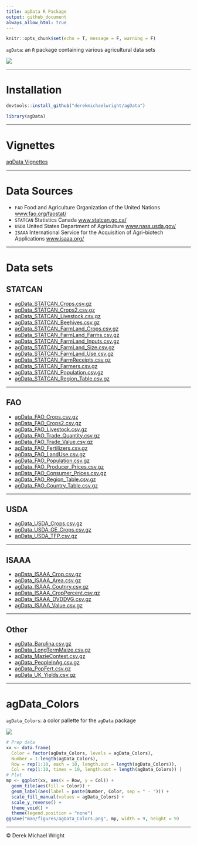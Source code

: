 ```yaml
---
title: agData R Package
output: github_document
always_allow_html: true
---
```


```r
knitr::opts_chunk$set(echo = T, message = F, warning = F)
```

`agData`: an `R` package containing various agricultural data sets

![](man/figures/logo_agData.png)

---

# Installation

```r
devtools::install_github("derekmichaelwright/agData")
```

```r
library(agData)
```

---

# Vignettes

[agData Vignettes](https://derekmichaelwright.github.io/dblogr/#agdata)

---

# Data Sources

- `FAO` Food and Agriculture Organization of the United Nations [www.fao.org/faostat/](https://www.fao.org/faostat/)
- `STATCAN` Statistics Canada [www.statcan.gc.ca/](https://www.statcan.gc.ca/)
- `USDA` United States Department of Agriculture [www.nass.usda.gov/](https://www.nass.usda.gov/)
- `ISAAA` International Service for the Acquisition of Agri-biotech Applications [www.isaaa.org/](https://www.isaaa.org/)

---

# Data sets

## STATCAN

- [agData_STATCAN_Crops.csv.gz](https://raw.githubusercontent.com/derekmichaelwright/agData/master/Data/agData_STATCAN_Crops.csv.gz)
- [agData_STATCAN_Crops2.csv.gz](https://raw.githubusercontent.com/derekmichaelwright/agData/master/Data/agData_STATCAN_Crops2.csv.gz)
- [agData_STATCAN_Livestock.csv.gz](https://raw.githubusercontent.com/derekmichaelwright/agData/master/Data/agData_STATCAN_Livestock.csv.gz)
- [agData_STATCAN_Beehives.csv.gz](https://raw.githubusercontent.com/derekmichaelwright/agData/master/Data/agData_STATCAN_Beehives.csv.gz)
- [agData_STATCAN_FarmLand_Crops.csv.gz](https://raw.githubusercontent.com/derekmichaelwright/agData/master/Data/agData_STATCAN_FarmLand_Crops.csv.gz)
- [agData_STATCAN_FarmLand_Farms.csv.gz](https://raw.githubusercontent.com/derekmichaelwright/agData/master/Data/agData_STATCAN_FarmLand_Farms.csv.gz)
- [agData_STATCAN_FarmLand_Inputs.csv.gz](https://raw.githubusercontent.com/derekmichaelwright/agData/master/Data/agData_STATCAN_FarmLand_Inputs.csv.gz)
- [agData_STATCAN_FarmLand_Size.csv.gz](https://raw.githubusercontent.com/derekmichaelwright/agData/master/Data/agData_STATCAN_FarmLand_Size.csv.gz)
- [agData_STATCAN_FarmLand_Use.csv.gz](https://raw.githubusercontent.com/derekmichaelwright/agData/master/Data/agData_STATCAN_FarmLand_Use.csv.gz)
- [agData_STATCAN_FarmReceipts.csv.gz](https://raw.githubusercontent.com/derekmichaelwright/agData/master/Data/agData_STATCAN_FarmReceipts.csv.gz)
- [agData_STATCAN_Farmers.csv.gz](https://raw.githubusercontent.com/derekmichaelwright/agData/master/Data/agData_STATCAN_Farmers.csv.gz)
- [agData_STATCAN_Population.csv.gz](https://raw.githubusercontent.com/derekmichaelwright/agData/master/Data/agData_STATCAN_Population.csv.gz)
- [agData_STATCAN_Region_Table.csv.gz](https://raw.githubusercontent.com/derekmichaelwright/agData/master/Data/agData_STATCAN_Region_Table.csv.gz)

---

## FAO

- [agData_FAO_Crops.csv.gz](https://raw.githubusercontent.com/derekmichaelwright/agData/master/Data/agData_FAO_Crops.csv.gz)
- [agData_FAO_Crops2.csv.gz](https://raw.githubusercontent.com/derekmichaelwright/agData/master/Data/agData_FAO_Crops2.csv.gz)
- [agData_FAO_Livestock.csv.gz](https://raw.githubusercontent.com/derekmichaelwright/agData/master/Data/agData_FAO_Livestock.csv.gz)
- [agData_FAO_Trade_Quantity.csv.gz](https://raw.githubusercontent.com/derekmichaelwright/agData/master/Data/agData_FAO_Trade_Quantity.csv.gz)
- [agData_FAO_Trade_Value.csv.gz](https://raw.githubusercontent.com/derekmichaelwright/agData/master/Data/agData_FAO_Trade_Value.csv.gz)
- [agData_FAO_Fertilizers.csv.gz](https://raw.githubusercontent.com/derekmichaelwright/agData/master/Data/agData_FAO_Fertilizers.csv.gz)
- [agData_FAO_LandUse.csv.gz](https://raw.githubusercontent.com/derekmichaelwright/agData/master/Data/agData_FAO_LandUse.csv.gz)
- [agData_FAO_Population.csv.gz](https://raw.githubusercontent.com/derekmichaelwright/agData/master/Data/agData_FAO_Population.csv.gz)
- [agData_FAO_Producer_Prices.csv.gz](https://raw.githubusercontent.com/derekmichaelwright/agData/master/Data/agData_FAO_Producer_Prices.csv.gz)
- [agData_FAO_Consumer_Prices.csv.gz](https://raw.githubusercontent.com/derekmichaelwright/agData/master/Data/agData_FAO_Consumer_Prices.csv.gz)
- [agData_FAO_Region_Table.csv.gz](https://raw.githubusercontent.com/derekmichaelwright/agData/master/Data/agData_FAO_Region_Table.csv.gz)
- [agData_FAO_Country_Table.csv.gz](https://raw.githubusercontent.com/derekmichaelwright/agData/master/Data/agData_FAO_Country_Table.csv.gz)

---

## USDA

- [agData_USDA_Crops.csv.gz](https://raw.githubusercontent.com/derekmichaelwright/agData/master/Data/agData_USDA_Crops.csv.gz)
- [agData_USDA_GE_Crops.csv.gz](https://raw.githubusercontent.com/derekmichaelwright/agData/master/Data/agData_USDA_GE_Crops.csv.gz)
- [agData_USDA_TFP.csv.gz](https://raw.githubusercontent.com/derekmichaelwright/agData/master/Data/agData_USDA_TFP.csv.gz)

---

## ISAAA

- [agData_ISAAA_Crop.csv.gz](https://raw.githubusercontent.com/derekmichaelwright/agData/master/Data/agData_ISAAA_Crop.csv.gz)
- [agData_ISAAA_Area.csv.gz](https://raw.githubusercontent.com/derekmichaelwright/agData/master/Data/agData_ISAAA_Area.csv.gz)
- [agData_ISAAA_Coutnry.csv.gz](https://raw.githubusercontent.com/derekmichaelwright/agData/master/Data/agData_ISAAA_Coutnry.csv.gz)
- [agData_ISAAA_CropPercent.csv.gz](https://raw.githubusercontent.com/derekmichaelwright/agData/master/Data/agData_ISAAA_CropPercent.csv.gz)
- [agData_ISAAA_DVDDVG.csv.gz](https://raw.githubusercontent.com/derekmichaelwright/agData/master/Data/agData_ISAAA_DVDDVG.csv.gz)
- [agData_ISAAA_Value.csv.gz](https://raw.githubusercontent.com/derekmichaelwright/agData/master/Data/agData_ISAAA_Value.csv.gz)

---

## Other

- [agData_Barulina.csv.gz](https://raw.githubusercontent.com/derekmichaelwright/agData/master/Data/agData_Barulina.csv.gz)
- [agData_LongTermMaize.csv.gz](https://raw.githubusercontent.com/derekmichaelwright/agData/master/Data/agData_LongTermMaize.csv.gz)
- [agData_MazieContest.csv.gz](https://raw.githubusercontent.com/derekmichaelwright/agData/master/Data/agData_MazieContest.csv.gz)
- [agData_PeopleInAg.csv.gz](https://raw.githubusercontent.com/derekmichaelwright/agData/master/Data/agData_PeopleInAg.csv.gz)
- [agData_PopFert.csv.gz](https://raw.githubusercontent.com/derekmichaelwright/agData/master/Data/agData_PopFert.csv.gz)
- [agData_UK_Yields.csv.gz](https://raw.githubusercontent.com/derekmichaelwright/agData/master/Data/agData_UK_Yields.csv.gz)

---

# agData_Colors

`agData_Colors`: a color pallette for the `agData` package

![](man/figures/agData_Colors.png)

```r
# Prep data
xx <- data.frame(
  Color = factor(agData_Colors, levels = agData_Colors),
  Number = 1:length(agData_Colors),
  Row = rep(1:10, each = 10, length.out = length(agData_Colors)),
  Col = rep(1:10, times = 10, length.out = length(agData_Colors)) )
# Plot
mp <- ggplot(xx, aes(x = Row, y = Col)) +
  geom_tile(aes(fill = Color)) +
  geom_label(aes(label = paste(Number, Color, sep = " - "))) +
  scale_fill_manual(values = agData_Colors) +
  scale_y_reverse() +
  theme_void() +
  theme(legend.position = "none")
ggsave("man/figures/agData_Colors.png", mp, width = 9, height = 9)
```

---

&copy; Derek Michael Wright
